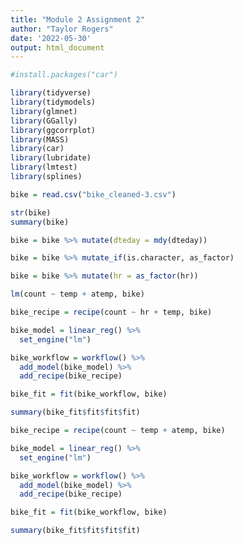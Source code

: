 ```yaml
---
title: "Module 2 Assignment 2"
author: "Taylor Rogers"
date: '2022-05-30'
output: html_document
---
```


```r
#install.packages("car")

library(tidyverse)
library(tidymodels)
library(glmnet)
library(GGally)
library(ggcorrplot)
library(MASS)
library(car)
library(lubridate)
library(lmtest)
library(splines)
```





```r
bike = read.csv("bike_cleaned-3.csv")
```

```r
str(bike)
summary(bike)
```

```r
bike = bike %>% mutate(dteday = mdy(dteday))
```

```r
bike = bike %>% mutate_if(is.character, as_factor)
```

```r
bike = bike %>% mutate(hr = as_factor(hr))
```

```r
lm(count ~ temp + atemp, bike)
```

```r
bike_recipe = recipe(count ~ hr + temp, bike)

bike_model = linear_reg() %>%
  set_engine("lm")

bike_workflow = workflow() %>%
  add_model(bike_model) %>%
  add_recipe(bike_recipe)

bike_fit = fit(bike_workflow, bike)

summary(bike_fit$fit$fit$fit)
```

```r
bike_recipe = recipe(count ~ temp + atemp, bike)

bike_model = linear_reg() %>%
  set_engine("lm")

bike_workflow = workflow() %>%
  add_model(bike_model) %>%
  add_recipe(bike_recipe)

bike_fit = fit(bike_workflow, bike)

summary(bike_fit$fit$fit$fit)
```


